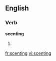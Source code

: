 ==English==

===Verb===
'''scenting'''

# {{present participle of|scent}}

[[fr:scenting]]
[[vi:scenting]]